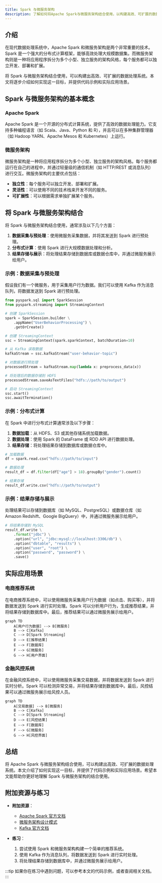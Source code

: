 ```yaml
---
title: Spark 与微服务架构
description: 了解如何将Apache Spark与微服务架构结合使用，以构建高效、可扩展的数据处理系统。本文适合初学者，涵盖基本概念、代码示例和实际应用场景。
---
```


## 介绍

在现代数据处理系统中，Apache Spark 和微服务架构是两个非常重要的技术。Spark 是一个强大的分布式计算框架，能够高效处理大规模数据集。而微服务架构则是一种将应用程序拆分为多个小型、独立服务的架构风格，每个服务都可以独立开发、部署和扩展。

将 Spark 与微服务架构结合使用，可以构建出高效、可扩展的数据处理系统。本文将逐步介绍如何实现这一目标，并提供代码示例和实际应用场景。

## Spark 与微服务架构的基本概念

### Apache Spark

Apache Spark 是一个开源的分布式计算系统，提供了高效的数据处理能力。它支持多种编程语言（如 Scala、Java、Python 和 R），并且可以在多种集群管理器（如 Hadoop YARN、Apache Mesos 和 Kubernetes）上运行。

### 微服务架构

微服务架构是一种将应用程序拆分为多个小型、独立服务的架构风格。每个服务都运行在自己的进程中，并通过轻量级的通信机制（如 HTTP/REST 或消息队列）进行交互。微服务架构的主要优点包括：

- **独立性**：每个服务可以独立开发、部署和扩展。
- **灵活性**：可以使用不同的技术栈来开发不同的服务。
- **可扩展性**：可以根据需求单独扩展某个服务。

## 将 Spark 与微服务架构结合

将 Spark 与微服务架构结合使用，通常涉及以下几个方面：

1. **数据采集与预处理**：使用微服务采集数据，并将其发送到 Spark 进行预处理。
2. **分布式计算**：使用 Spark 进行大规模数据处理和分析。
3. **结果存储与展示**：将处理结果存储到数据库或数据仓库中，并通过微服务展示给用户。

### 示例：数据采集与预处理

假设我们有一个微服务，用于采集用户行为数据。我们可以使用 Kafka 作为消息队列，将数据发送到 Spark 进行预处理。

```python
from pyspark.sql import SparkSession
from pyspark.streaming import StreamingContext

# 创建 SparkSession
spark = SparkSession.builder \
    .appName("UserBehaviorProcessing") \
    .getOrCreate()

# 创建 StreamingContext
ssc = StreamingContext(spark.sparkContext, batchDuration=10)

# 从 Kafka 读取数据
kafkaStream = ssc.kafkaStream("user-behavior-topic")

# 对数据进行预处理
processedStream = kafkaStream.map(lambda x: preprocess_data(x))

# 将处理后的数据存储到 HDFS
processedStream.saveAsTextFiles("hdfs://path/to/output")

# 启动 StreamingContext
ssc.start()
ssc.awaitTermination()
```

### 示例：分布式计算

在 Spark 中进行分布式计算通常涉及以下步骤：

1. **数据加载**：从 HDFS、S3 或其他存储系统加载数据。
2. **数据处理**：使用 Spark 的 DataFrame 或 RDD API 进行数据处理。
3. **结果存储**：将处理结果存储到数据库或数据仓库中。

```python
# 加载数据
df = spark.read.csv("hdfs://path/to/input")

# 数据处理
result_df = df.filter(df["age"] > 18).groupBy("gender").count()

# 结果存储
result_df.write.csv("hdfs://path/to/output")
```

### 示例：结果存储与展示

处理结果可以存储到数据库（如 MySQL、PostgreSQL）或数据仓库（如 Amazon Redshift、Google BigQuery）中，并通过微服务展示给用户。

```python
# 将结果存储到 MySQL
result_df.write \
    .format("jdbc") \
    .option("url", "jdbc:mysql://localhost:3306/db") \
    .option("dbtable", "results") \
    .option("user", "root") \
    .option("password", "password") \
    .save()
```

## 实际应用场景

### 电商推荐系统

在电商推荐系统中，可以使用微服务采集用户行为数据（如点击、购买等），并将数据发送到 Spark 进行实时处理。Spark 可以分析用户行为，生成推荐结果，并将结果存储到数据库中。最后，推荐结果可以通过微服务展示给用户。

```mermaid
graph TD
    A[用户行为数据] --> B[微服务]
    B --> C[Kafka]
    C --> D[Spark Streaming]
    D --> E[推荐结果]
    E --> F[数据库]
    F --> G[微服务]
    G --> H[用户界面]
```

### 金融风控系统

在金融风控系统中，可以使用微服务采集交易数据，并将数据发送到 Spark 进行实时分析。Spark 可以检测异常交易，并将结果存储到数据库中。最后，风控结果可以通过微服务展示给风控人员。

```mermaid
graph TD
    A[交易数据] --> B[微服务]
    B --> C[Kafka]
    C --> D[Spark Streaming]
    D --> E[风控结果]
    E --> F[数据库]
    F --> G[微服务]
    G --> H[风控界面]
```

## 总结

将 Apache Spark 与微服务架构结合使用，可以构建出高效、可扩展的数据处理系统。本文介绍了如何实现这一目标，并提供了代码示例和实际应用场景。希望本文能帮助你更好地理解 Spark 与微服务架构的结合使用。

## 附加资源与练习

- **附加资源**：
  - [Apache Spark 官方文档](https://spark.apache.org/docs/latest/)
  - [微服务架构设计模式](https://microservices.io/patterns/microservices.html)
  - [Kafka 官方文档](https://kafka.apache.org/documentation/)

- **练习**：
  1. 尝试使用 Spark 和微服务架构构建一个简单的推荐系统。
  2. 使用 Kafka 作为消息队列，将数据发送到 Spark 进行实时处理。
  3. 将处理结果存储到数据库中，并通过微服务展示给用户。

:::tip
如果你在练习中遇到问题，可以参考本文的代码示例，或者查阅相关文档。
:::